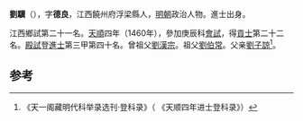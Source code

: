 '''劉驥'''（{{bd|1414年||？}}），字'''德良'''，江西饒州府浮梁縣人，[[明朝|明朝]]政治人物。進士出身。

江西鄉試第二十一名。[[天顺_(明朝)|天順]]四年（1460年），參加庚辰科[[會試|會試]]，得[[貢士|貢士]]第二十二名。[[殿試|殿試]]登[[進士|進士]]第三甲第四十名。曾祖父[[劉漢宗|劉漢宗]]。祖父[[劉伯常|劉伯常]]。父亲[[劉子諒|劉子諒]]<ref>《天一阁藏明代科举录选刊·登科录》（ 《天顺四年进士登科录》）</ref>。

==参考==
{{reflist}}
{{明朝人物小作品}}
{{天順四年庚辰科殿試金榜}}